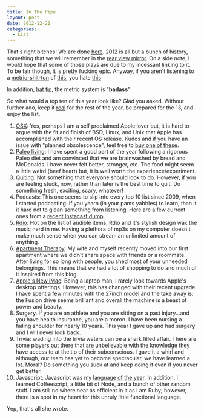 ```yaml
---
title: In The Pipe
layout: post
date: 2012-12-21
categories:
  - List
---
```


That's right bitches! We are done [here][1]. 2012 is all but a bunch of history,
something that we will remember in the [rear view mirror][2]. On a side note,
I would hope that some of those plays are due to my incessant linking to it.
To be fair though, it is pretty fucking epic. Anyway, if you aren't listening
to a [metric-shit-ton][3] of [this][4], you hate [this][5]

In addition, [hat tip][6], the metric system is "__badass__"

So what would a top ten of this year look like? Glad you asked. Without further
ado, keep it [real][7] for the rest of the year, be prepared for the 13, and
enjoy the list.

1. [OSX][8]: Yes, perhaps I am a self proclaimed Apple lover but, it is hard to
argue with the fit and finish of BSD, Linux, and Unix that Apple has accomplished
with their recent OS release. Kudos and if you have an issue with "planned
obsolescence", feel free to [buy one of these][9].
1. [Paleo living][10]: I have spent a good part of the year following a rigorous
Paleo diet and am convinced that we are brainwashed by bread and McDonalds.
I have never felt better, stronger, etc. The food might seem a little weird
(beef heart) but, it is well worth the experience/experiment.
1. [Quiting][11]: Not something that everyone should look to do. However, if you
are feeling stuck, now, rather than later is the best time to quit. Do something
fresh, exciting, scary, whatever!
1. Podcasts: This one seems to slip into every top 10 list since 2009, when I started
podcasting. If you yearn (in your pants yabbies) to learn, than it it hard not to glean
something from listening. Here are a few current ones from a [recent Instacast dump][12].
1. [Rdio][13]: Hot on the list of audible items, Rdio and it's stylish design
wax the music nerd in me. Having a plethora of mp3s on my computer doesn't make
much sense when you can stream an unlimited amount of anything.
1. [Apartment Therapy][14]: My wife and myself recently moved into our first
apartment where we didn't share space with friends or a roommate. After living
for so long with people, you shed most of your unneeded belongings. This means
that we had a lot of shopping to do and much of it inspired from this blog.
1. [Apple's New iMac][15]: Being a laptop man, I rarely look towards Apple's
desktop offerings. However, this has changed with their recent upgrade. I have
spent a few minutes with the 27inch model and the take away is: the Fusion drive
seems brilliant and overall the machine is a beast of power and beauty.
1. Surgery. If you are an athlete and you are sitting on a past injury...and you
have health insurance, you are a moron. I have been nursing a failing shoulder for
nearly 10 years. This year I gave up and had surgery and I will never look back.
1. Trivia: wading into the trivia waters can be a shark filled affair. There are
some players out there that are unbelievable with the knowledge they have access to
at the tip of their subconscious. I gave it a whirl and although, our team has yet
to become spectacular, we have learned a lot. Moral? Do something you suck at and
keep doing it even if you never get better.
1. Javascript: Javascript was my [language of the year][16]. In addition, I learned
Coffeescript, a little bit of Node, and a bunch of other random stuff. I am still
no where near as efficient in it as I am Ruby; however, there is a spot in my heart
for this unruly little functional language.

Yep, that's all she wrote.

[1]: https://gimmebar.com/view/5032f46faac422800200001a/big
[2]: http://youtu.be/-JFfN5pKzFU
[3]: http://www.urbandictionary.com/define.php?term=metric+shit+ton
[4]: http://rd.io/x/QVoeADMzpQ
[5]: https://gimmebar.com/view/5045518529ca15f836000020/big
[6]: http://youtu.be/4LJw6PAi5Q8
[7]: https://gimmebar.com/view/504f465629ca15bb4b000000/big
[8]: https://www.apple.com/osx/whats-new/
[9]: https://en.wikipedia.org/wiki/Microsoft_Surface
[10]: http://robbwolf.com/what-is-the-paleo-diet/
[11]: https://gimmebar.com/view/50b6270eaac4228f36000009/big
[12]: https://www.dropbox.com/s/ow7dlm20y6qbpba/Subscriptions-bPhone.opml
[13]: http://www.rdio.com/
[14]: http://www.apartmenttherapy.com/
[15]: http://www.apple.com/imac/
[16]: http://pragprog.com/book/tpp/the-pragmatic-programmer
